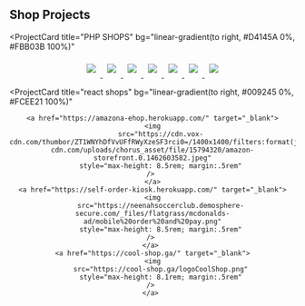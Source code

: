 ## Shop Projects

<ProjectCard
  title="PHP SHOPS"
  bg="linear-gradient(to right, #D4145A 0%, #FBB03B 100%)"
>
    
<div style="text-align: center; width: 100%"> 
    
  <a href="https://websitedemos.net/brandstore-02/" target="_blank">
    <img
      src="https://websitedemos.net/wp-content/uploads/2019/10/brandstore-02-home-1-600x800.jpg"
      style="max-height: 8.5rem; margin:.5rem"
    />
  </a>

<a href="https://websitedemos.net/organic-shop-02/" target="_blank">
  <img
    src="https://websitedemos.net/wp-content/uploads/2019/07/organic-products-store-600x800.jpg"
    style="max-height: 8.5rem; margin:.5rem"
  />
</a>
<a href="http://websitedemos.net/cosmetics-store-02/" target="_blank">
  <img
    src="https://websitedemos.net/wp-content/uploads/2020/04/cosmetics-store-01-homepage-600x800.jpg"
    style="max-height: 8.5rem; margin:.5rem"
  />
</a>
<a href="http://websitedemos.net/plant-store-02/" target="_blank">
  <img
    src="https://websitedemos.net/wp-content/uploads/2019/10/plant-store-02-home-600x800.jpg"
    style="max-height: 8.5rem; margin:.5rem"
  />
</a>
<a href="http://websitedemos.net/custom-printing-02/" target="_blank">
  <img
    src="https://websitedemos.net/wp-content/uploads/2019/10/custom-printing-02-home-600x800.jpg"
    style="max-height: 8.5rem; margin:.5rem"
  />
</a>

<a href="http://websitedemos.net/artist-02/" target="_blank">
  <img
    src="https://websitedemos.net/wp-content/uploads/2019/10/artist-christine-home-page-600x800.jpg"
    style="max-height: 8.5rem; margin:.5rem"
  />
</a>

<a href="http://websitedemos.net/brandstore-01/" target="_blank">
  <img
    src="https://websitedemos.net/wp-content/uploads/2019/07/brandstore-01-home-600x800.jpg"
    style="max-height: 8.5rem; margin:.5rem"
  />
</a>

  </div>
</ProjectCard>

<ProjectCard
  title="react shops"
  bg="linear-gradient(to right, #009245 0%, #FCEE21 100%)"
>
<div style="text-align: center; width: 100%;">
    
    <a href="https://amazona-ehop.herokuapp.com/" target="_blank">
    <img
        src="https://cdn.vox-cdn.com/thumbor/ZT1WNYhDfVvUFfRWyXzeSF3rci0=/1400x1400/filters:format(jpeg)/cdn.vox-cdn.com/uploads/chorus_asset/file/15794320/amazon-storefront.0.1462603582.jpeg"
        style="max-height: 8.5rem; margin:.5rem"
    /> 
    </a>
    <a href="https://self-order-kiosk.herokuapp.com/" target="_blank">
    <img
        src="https://neenahsoccerclub.demosphere-secure.com/_files/flatgrass/mcdonalds-ad/mobile%20order%20and%20pay.png"
        style="max-height: 8.5rem; margin:.5rem"
    /> 
    </a> 
    <a href="https://cool-shop.ga/" target="_blank">
    <img
        src="https://cool-shop.ga/logoCoolShop.png"
        style="max-height: 8.1rem; margin:.5rem"
    /> 
    </a> 
</div>
</ProjectCard>